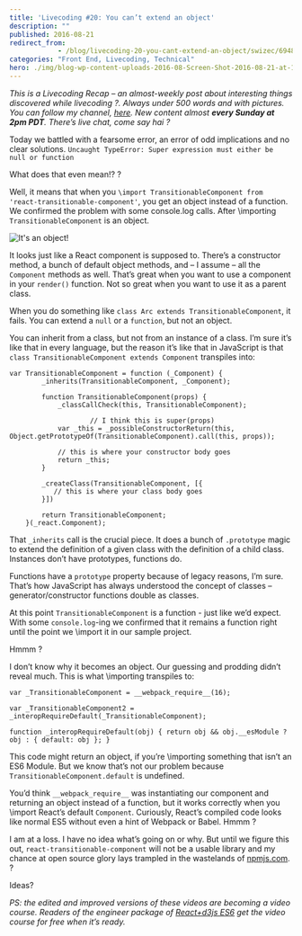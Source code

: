```yaml
---
title: 'Livecoding #20: You can’t extend an object'
description: ""
published: 2016-08-21
redirect_from: 
            - /blog/livecoding-20-you-cant-extend-an-object/swizec/6948
categories: "Front End, Livecoding, Technical"
hero: ./img/blog-wp-content-uploads-2016-08-Screen-Shot-2016-08-21-at-17.32.42.png
---
```

_This is a Livecoding Recap – an almost-weekly post about interesting things discovered while livecoding ?. Always under 500 words and with pictures. You can follow my channel, [here](https://livecoding.tv/swizec). New content almost **every Sunday at 2pm PDT**. There’s live chat, come say hai ?_

Today we battled with a fearsome error, an error of odd implications and no clear solutions. `Uncaught TypeError: Super expression must either be null or function`

What does that even mean!? ?

Well, it means that when you `\import TransitionableComponent from 'react-transitionable-component'`, you get an object instead of a function. We confirmed the problem with some console.log calls. After \\importing `TransitionableComponent` is an object.

![It's an object!](./img/blog-wp-content-uploads-2016-08-Screen-Shot-2016-08-21-at-17.32.42.png)

It looks just like a React component is supposed to. There’s a constructor method, a bunch of default object methods, and – I assume – all the `Component` methods as well. That’s great when you want to use a component in your `render()` function. Not so great when you want to use it as a parent class.

When you do something like `class Arc extends TransitionableComponent`, it fails. You can extend a `null` or a `function`, but not an object.

You can inherit from a class, but not from an instance of a class. I’m sure it’s like that in every language, but the reason it’s like that in JavaScript is that `class TransitionableComponent extends Component` transpiles into:

```
var TransitionableComponent = function (_Component) {
        _inherits(TransitionableComponent, _Component);
    
        function TransitionableComponent(props) {
            _classCallCheck(this, TransitionableComponent);
    
                    // I think this is super(props)
            var _this = _possibleConstructorReturn(this, Object.getPrototypeOf(TransitionableComponent).call(this, props));
    
            // this is where your constructor body goes
            return _this;
        }
    
        _createClass(TransitionableComponent, [{
           // this is where your class body goes
        }])
        
        return TransitionableComponent;
    }(_react.Component);
```

That `_inherits` call is the crucial piece. It does a bunch of `.prototype` magic to extend the definition of a given class with the definition of a child class. Instances don’t have prototypes, functions do.

Functions have a `prototype` property because of legacy reasons, I’m sure. That’s how JavaScript has always understood the concept of classes – generator/constructor functions double as classes.

At this point `TransitionableComponent` is a function - just like we’d expect. With some `console.log`-ing we confirmed that it remains a function right until the point we \\import it in our sample project.

Hmmm ?

I don’t know why it becomes an object. Our guessing and prodding didn’t reveal much. This is what \\importing transpiles to:

```
var _TransitionableComponent = __webpack_require__(16);

var _TransitionableComponent2 = _interopRequireDefault(_TransitionableComponent);

function _interopRequireDefault(obj) { return obj && obj.__esModule ? obj : { default: obj }; }
```

This code might return an object, if you’re \\importing something that isn’t an ES6 Module. But we know that’s not our problem because `TransitionableComponent.default` is undefined.

You’d think `__webpack_require__` was instantiating our component and returning an object instead of a function, but it works correctly when you \\import React’s default `Component`. Curiously, React’s compiled code looks like normal ES5 without even a hint of Webpack or Babel. Hmmm ?

I am at a loss. I have no idea what’s going on or why. But until we figure this out, `react-transitionable-component` will not be a usable library and my chance at open source glory lays trampled in the wastelands of [npmjs.com](https://www.npmjs.com/package/react-transitionable-component). ?

Ideas?

_PS: the edited and improved versions of these videos are becoming a video course. Readers of the engineer package of [React+d3js ES6](http://swizec.com/reactd3js/) get the video course for free when it’s ready._
